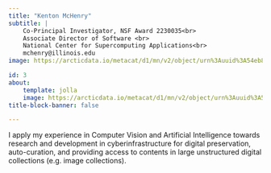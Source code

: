 ```yaml
---
title: "Kenton McHenry"
subtitle: | 
    Co-Principal Investigator, NSF Award 2230035<br>
    Associate Director of Software <br> 
    National Center for Supercomputing Applications<br>
    mchenry@illinois.edu
image: https://arcticdata.io/metacat/d1/mn/v2/object/urn%3Auuid%3A54eb8be4-2820-4c51-9bd7-2e87ab9e6c4d

id: 3
about:
    template: jolla
    image: https://arcticdata.io/metacat/d1/mn/v2/object/urn%3Auuid%3A54eb8be4-2820-4c51-9bd7-2e87ab9e6c4d
title-block-banner: false

---
```


I apply my experience in Computer Vision and Artificial Intelligence towards research and development in cyberinfrastructure for digital preservation, auto-curation, and providing access to contents in large unstructured digital collections (e.g. image collections).